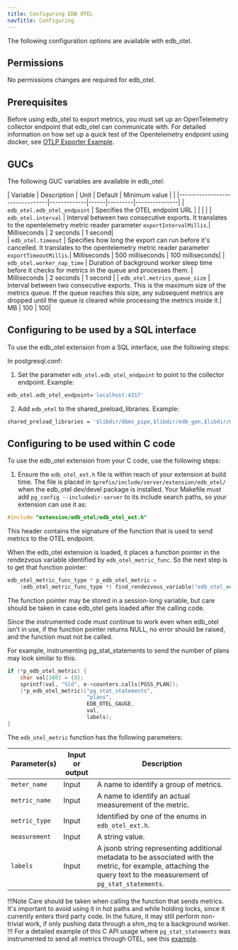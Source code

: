 ```yaml
---
title: Configuring EDB OTEL
navTitle: Configuring
---
```


The following configuration options are available with edb_otel.

## Permissions

No permissions changes are required for edb_otel.

## Prerequisites

Before using edb_otel to export metrics, you must set up an OpenTelemetry collector endpoint that edb_otel can communicate with.  For detailed information on how set up a quick test of the Opentelemetry endpoint using docker, see [OTLP Exporter Example](https://github.com/open-telemetry/opentelemetry-cpp/tree/main/examples/otlp).

## GUCs

The following GUC variables are available in edb_otel:

| Variable                       | Description | Unit | Default | Minimum value |                                                                                                                                                                                                                                                |
|--------------------------------|-------------|------|---------|---------------|
| `edb_otel.edb_otel_endpoint`   | Specifies the OTEL endpoint URL | | | |
| `edb_otel.interval`            | Interval between two consecutive exports. It translates to the opentelemetry metric reader parameter `exportIntervalMillis`.| Milliseconds | 2 seconds | 1 second|  
| `edb_otel.timeout`             | Specifies how long the export can run before it's cancelled. It translates to the opentelemetry metric reader parameter `exportTimeoutMillis`.| Milliseconds | 500 milliseconds | 100 milliseconds|
| `edb_otel.worker_nap_time`     | Duration of background worker sleep time before it checks for metrics in the queue and processes them. | Milliseconds | 2 seconds | 1 second |
| `edb_otel.metrics_queue_size`  | Interval between two consecutive exports. This is the maximum size of the metrics queue. If the queue reaches this size, any subsequent metrics are dropped until the queue is cleared while processing the metrics inside it.| MB | 100 | 100|

## Configuring to be used by a SQL interface

To use the edb_otel extension from a SQL interface, use the following steps:

In postgresql.conf:

1. Set the parameter `edb_otel.edb_otel_endpoint` to point to the collector endpoint.  Example: 
```bash
edb_otel.edb_otel_endpoint='localhost:4317'
```
2. Add `edb_otel` to the shared_preload_libraries. Example: 
```bash
shared_preload_libraries = '$libdir/dbms_pipe,$libdir/edb_gen,$libdir/dbms_aq,$libdir/edb_otel'
```
## Configuring to be used within C code

To use the edb_otel extension from your C code, use the following steps:

1. Ensure the `edb_otel_ext.h` file is within reach of your extension at build time. The file is placed in `$prefix/include/server/extension/edb_otel/` when the edb_otel dev/devel package is installed. Your Makefile must add `pg_config --includedir-server` to its include search paths, so your extension can use it as:
```C
#include "extension/edb_otel/edb_otel_ext.h"
```
This header contains the signature of the function that is used to send metrics to the OTEL endpoint.

When the edb_otel extension is loaded, it places a function pointer in the rendezvous variable identified by `edb_otel_metric_func`. So the next step is to get that function pointer:
```C
edb_otel_metric_func_type * p_edb_otel_metric =
    (edb_otel_metric_func_type *) find_rendezvous_variable("edb_otel_metric_func");
```
The function pointer may be stored in a session-long variable, but care should be taken in case edb_otel gets loaded after the calling code.

Since the instrumented code must continue to work even when edb_otel isn't in use, if the function pointer returns NULL, no error should be raised, and the function must not be called.

For example, instrumenting pg_stat_statements to send the number of plans may look similar to this:

```C
if (*p_edb_otel_metric) {
    char val[100] = {0};
    sprintf(val, "%ld", e->counters.calls[PGSS_PLAN]);
    (*p_edb_otel_metric)("pg_stat_statements",
                         "plans",
                         EDB_OTEL_GAUGE,
                         val,
                         labels);
}
```

The `edb_otel_metric` function has the following parameters:

| Parameter(s)       | Input or output | Description                                                                                                                                                                       |
|--------------------|-----------------|-----------------------------------------------------------------------------------------------------------------------------------------------------------------------------------|
| `meter_name`       | Input           | A name to identify a group of metrics. |
| `metric_name`      | Input           | A name to identify an actual measurement of the metric. |  
| `metric_type`      | Input           | Identified by one of the enums in `edb_otel_ext.h`.|
| `measurement`      | Input           | A string value.|
| `labels`           | Input           | A jsonb string representing additional metadata to be associated with the metric, for example, attaching the query text to the measurement of `pg_stat_statements`.|

!!!Note
Care should be taken when calling the function that sends metrics. It's important to avoid using it in hot paths and while holding locks, since it currently enters third party code.  In the future, it may still perform non-trivial work, if only pushing data through a shm_mq to a background worker.
!!!
For a detailed example of this C API usage where `pg_stat_statements` was instrumented to send all metrics through OTEL, see this [example](https://github.com/EnterpriseDB/opentelemetry-work/blob/arthur/pg17/contrib/pg_stat_statements/pg_stat_statements.c).